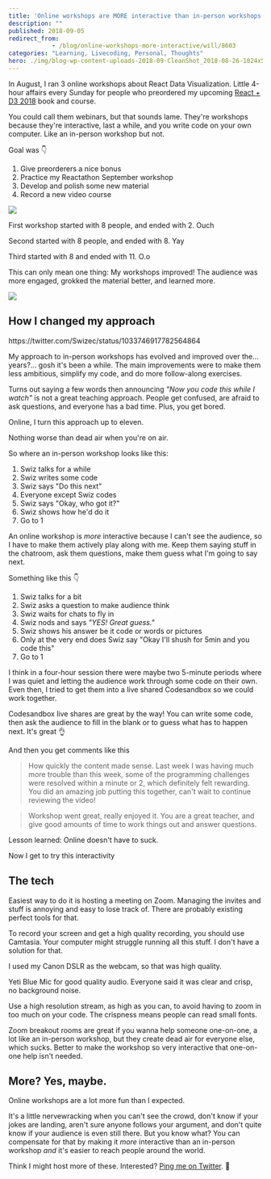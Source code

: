 ```yaml
---
title: 'Online workshops are MORE interactive than in-person workshops'
description: ""
published: 2018-09-05
redirect_from: 
            - /blog/online-workshops-more-interactive/will/8603
categories: "Learning, Livecoding, Personal, Thoughts"
hero: ./img/blog-wp-content-uploads-2018-09-CleanShot_2018-08-26-1024x576.png
---
```

In August, I ran 3 online workshops about React Data Visualization. Little 4-hour affairs every Sunday for people who preordered my upcoming [React + D3 2018](https://gumroad.com/l/pMtnZ) book and course.



You could call them webinars, but that sounds lame. They're workshops because they're interactive, last a while, and you write code on your own computer. Like an in-person workshop but not.



Goal was 👇



1. Give preorderers a nice bonus
2. Practice my Reactathon September workshop
3. Develop and polish some new material
4. Record a new video course



![](./img/blog-wp-content-uploads-2018-09-CleanShot_2018-08-26-1024x576.png)



First workshop started with 8 people, and ended with 2. Ouch



Second started with 8 people, and ended with 8. Yay



Third started with 8 and ended with 11. O.o



This can only mean one thing: My workshops improved! The audience was more engaged, grokked the material better, and learned more.



![](./img/blog-wp-content-uploads-2018-09-success-kid.png)



## How I changed my approach



https&#x3A;//twitter.com/Swizec/status/1033746917782564864



My approach to in-person workshops has evolved and improved over the… years?… gosh it's been a while. The main improvements were to make them less ambitious, simplify my code, and do more follow-along exercises.



Turns out saying a few words then announcing _"Now you code this while I watch"_ is not a great teaching approach. People get confused, are afraid to ask questions, and everyone has a bad time. Plus, you get bored.



Online, I turn this approach up to eleven.



Nothing worse than dead air when you're on air.



So where an in-person workshop looks like this:



1. Swiz talks for a while
2. Swiz writes some code
3. Swiz says "Do this next"
4. Everyone except Swiz codes
5. Swiz says "Okay, who got it?"
6. Swiz shows how he'd do it
7. Go to 1



An online workshop is _more_ interactive because I can't see the audience, so I have to make them actively play along with me. Keep them saying stuff in the chatroom, ask them questions, make them guess what I'm going to say next.



Something like this 👇



1. Swiz talks for a bit
2. Swiz asks a question to make audience think
3. Swiz waits for chats to fly in
4. Swiz nods and says _"YES! Great guess."_
5. Swiz shows his answer be it code or words or pictures
6. Only at the very end does Swiz say "Okay I'll shush for 5min and you code this"
7. Go to 1



I think in a four-hour session there were maybe two 5-minute periods where I was quiet and letting the audience work through some code on their own. Even then, I tried to get them into a live shared Codesandbox so we could work together.



Codesandbox live shares are great by the way! You can write some code, then ask the audience to fill in the blank or to guess what has to happen next. It's great 👌



And then you get comments like this



> How quickly the content made sense. Last week I was having much more trouble than this week, some of the programming challenges were resolved within a minute or 2, which definitely felt rewarding. You did an amazing job putting this together, can't wait to continue reviewing the video!



> Workshop went great, really enjoyed it. You are a great teacher, and give good amounts of time to work things out and answer questions.



Lesson learned: Online doesn't have to suck.



Now I get to try this interactivity



## The tech



Easiest way to do it is hosting a meeting on Zoom. Managing the invites and stuff is annoying and easy to lose track of. There are probably existing perfect tools for that.



To record your screen and get a high quality recording, you should use Camtasia. Your computer might struggle running all this stuff. I don't have a solution for that.



I used my Canon DSLR as the webcam, so that was high quality.



Yeti Blue Mic for good quality audio. Everyone said it was clear and crisp, no background noise.



Use a high resolution stream, as high as you can, to avoid having to zoom in too much on your code. The crispness means people can read small fonts.



Zoom breakout rooms are great if you wanna help someone one-on-one, a lot like an in-person workshop, but they create dead air for everyone else, which sucks. Better to make the workshop so very interactive that one-on-one help isn't needed.



## More? Yes, maybe.



Online workshops are a lot more fun than I expected.



It's a little nervewracking when you can't see the crowd, don't know if your jokes are landing, aren't sure anyone follows your argument, and don't quite know if your audience is even still there. But you know what? You can compensate for that by making it _more_ interactive than an in-person workshop _and_ it's easier to reach people around the world.



Think I might host more of these. Interested? [Ping me on Twitter](http://twitter.com/swizec). 🤙
